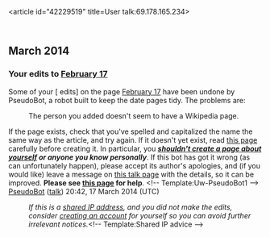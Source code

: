 <article id="42229519" title=User talk:69.178.165.234>
	<talkpage id="42229519" title="User talk:69.178.165.234">

== March 2014 ==

===Your edits to [[February 17]]===

Some of your [{{fullurl:February 17|diff=600062453&amp;oldid=599640401}} edits] on the page 
[[February 17]] have been undone by PseudoBot, a robot built to keep the date pages tidy. The problems are:
: The person you added doesn't seem to have a Wikipedia page.
If the page exists, check that you've spelled and capitalized the name the same way as the article, and try again. If it doesn't yet exist, read [[WP:BIO|this page]] carefully before creating it. In particular, you '''''[[WP:COI|shouldn't create a page about yourself]] or anyone you know personally'''''.
If this bot has got it wrong (as can unfortunately happen), please accept its author's apologies, and (if you would like) leave a message on [[User talk:Pseudomonas|this talk page]] with the details, so it can be improved. '''Please see [[User:Pseudomonas/Guidelines on adding births and deaths|this page]] for help'''. &lt;!-- Template:Uw-PseudoBot1 --&gt; [[User:PseudoBot|PseudoBot]] ([[User talk:PseudoBot|talk]]) 20:42, 17 March 2014 (UTC)
:''If this is a [[Network address translation|shared IP address]], and you did not make the edits, consider [[Wikipedia:Why create an account?|creating an account]] for yourself so you can avoid further irrelevant notices.''&lt;!-- Template:Shared IP advice --&gt;
	</talkpage>
</article>
